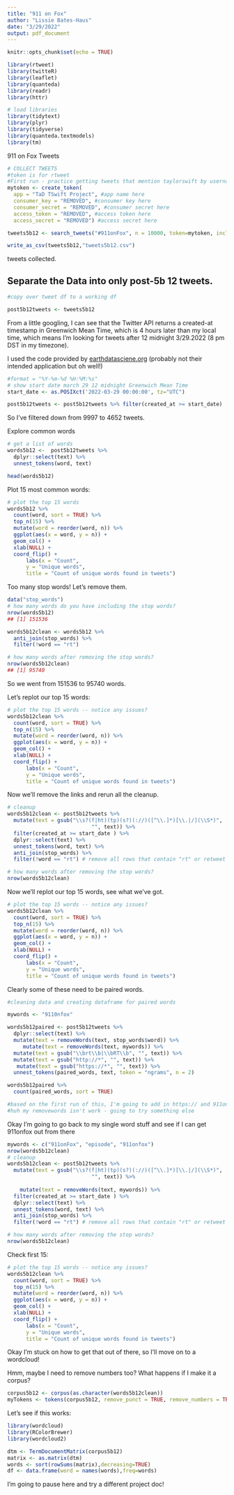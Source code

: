 ```yaml
---
title: "911 on Fox"
author: "Lissie Bates-Haus"
date: "3/29/2022"
output: pdf_document
---
```


```r
knitr::opts_chunk$set(echo = TRUE)
```

```r

library(rtweet)
library(twitteR)
library(leaflet)
library(quanteda)
library(readr)
library(httr)

# load libraries
library(tidytext)
library(plyr)
library(tidyverse)
library(quanteda.textmodels)
library(tm)

```

911 on Fox Tweets

```r

# COLLECT TWEETS
#token is for rtweet
#First run - practice getting tweets that mention taylorswift by username
mytoken <- create_token(
  app = "TaD TSwift Project", #app name here
  consumer_key = "REMOVED", #consumer key here
  consumer_secret = "REMOVED", #consumer secret here
  access_token = "REMOVED", #access token here
  access_secret = "REMOVED") #access secret here

tweets5b12 <- search_tweets("#911onFox", n = 10000, token=mytoken, include_rts = FALSE, lang = "en") 

write_as_csv(tweets5b12,"tweets5b12.csv")

```

tweets collected.

## Separate the Data into only post-5b 12 tweets.


```r

#copy over tweet df to a working df

post5b12tweets <- tweets5b12
```

From a little googling, I can see that the Twitter API returns a created-at timestamp in Greenwich Mean Time, which is 4 hours later than my local time, which means I'm looking for tweets after 12 midnight 3/29.2022 (8 pm DST in my timezone).

I used the code provided by [earthdatasciene.org](https://www.earthdatascience.org/courses/earth-analytics/get-data-using-apis/text-mine-colorado-flood-tweets-science-r/) (probably not their intended application but oh well!)

```r
#format = "%Y-%m-%d %H:%M:%s"
# show start date march 29 12 midnight Greenwich Mean Time
start_date <- as.POSIXct('2022-03-29 00:00:00', tz="UTC")

post5b12tweets <- post5b12tweets %>% filter(created_at >= start_date)

```

So I've filtered down from 9997 to 4652 tweets.

Explore common words

```r
# get a list of words
words5b12 <-  post5b12tweets %>%
  dplyr::select(text) %>%
  unnest_tokens(word, text)

head(words5b12)

```

Plot 15 most common words:

```r
# plot the top 15 words
words5b12 %>%
  count(word, sort = TRUE) %>%
  top_n(15) %>%
  mutate(word = reorder(word, n)) %>%
  ggplot(aes(x = word, y = n)) +
  geom_col() +
  xlab(NULL) +
  coord_flip() +
      labs(x = "Count",
      y = "Unique words",
      title = "Count of unique words found in tweets")
```
Too many stop words! Let's remove them.

```r

data("stop_words")
# how many words do you have including the stop words?
nrow(words5b12)
## [1] 151536

words5b12clean <- words5b12 %>%
  anti_join(stop_words) %>%
  filter(!word == "rt")

# how many words after removing the stop words?
nrow(words5b12clean)
## [1] 95740

```

So we went from 151536 to 95740 words.

Let's replot our top 15 words:

```r
# plot the top 15 words -- notice any issues?
words5b12clean %>%
  count(word, sort = TRUE) %>%
  top_n(15) %>%
  mutate(word = reorder(word, n)) %>%
  ggplot(aes(x = word, y = n)) +
  geom_col() +
  xlab(NULL) +
  coord_flip() +
      labs(x = "Count",
      y = "Unique words",
      title = "Count of unique words found in tweets")
```
Now we'll remove the links and rerun all the cleanup.

```r

# cleanup
words5b12clean <- post5b12tweets %>%
  mutate(text = gsub("\\s?(f|ht)(tp)(s?)(://)([^\\.]*)[\\.|/](\\S*)", 
                           "", text)) %>% 
  filter(created_at >= start_date ) %>% 
  dplyr::select(text) %>%
  unnest_tokens(word, text) %>% 
  anti_join(stop_words) %>%
  filter(!word == "rt") # remove all rows that contain "rt" or retweet

# how many words after removing the stop words?
nrow(words5b12clean)
```

Now we'll replot our top 15 words, see what we've got.

```r
# plot the top 15 words -- notice any issues?
words5b12clean %>%
  count(word, sort = TRUE) %>%
  top_n(15) %>%
  mutate(word = reorder(word, n)) %>%
  ggplot(aes(x = word, y = n)) +
  geom_col() +
  xlab(NULL) +
  coord_flip() +
      labs(x = "Count",
      y = "Unique words",
      title = "Count of unique words found in tweets")
```
Clearly some of these need to be paired words.

```r
#cleaning data and creating dataframe for paired words

mywords <- "9110nfox"

words5b12paired <- post5b12tweets %>%
  dplyr::select(text) %>%
  mutate(text = removeWords(text, stop_words$word)) %>%
     mutate(text = removeWords(text, mywords)) %>%
  mutate(text = gsub("\\brt\\b|\\bRT\\b", "", text)) %>%
  mutate(text = gsub("http://*", "", text)) %>%
   mutate(text = gsub("https://*", "", text)) %>%
  unnest_tokens(paired_words, text, token = "ngrams", n = 2)

words5b12paired %>%
  count(paired_words, sort = TRUE)

#based on the first run of this, I'm going to add in https:// and 911onfox to my removal list
#huh my removewords isn't work - going to try something else

```
Okay I'm going to go back to my single word stuff and see if I can get 911onfox out from there

```r

mywords <- c("911onFox", "episode", "911onfox")
nrow(words5b12clean)
# cleanup
words5b12clean <- post5b12tweets %>%
  mutate(text = gsub("\\s?(f|ht)(tp)(s?)(://)([^\\.]*)[\\.|/](\\S*)", 
                           "", text)) %>%
  
    mutate(text = removeWords(text, mywords)) %>%
  filter(created_at >= start_date ) %>% 
  dplyr::select(text) %>%
  unnest_tokens(word, text) %>% 
  anti_join(stop_words) %>%
  filter(!word == "rt") # remove all rows that contain "rt" or retweet

# how many words after removing the stop words?
nrow(words5b12clean)

```

Check first 15:

```r
# plot the top 15 words -- notice any issues?
words5b12clean %>%
  count(word, sort = TRUE) %>%
  top_n(15) %>%
  mutate(word = reorder(word, n)) %>%
  ggplot(aes(x = word, y = n)) +
  geom_col() +
  xlab(NULL) +
  coord_flip() +
      labs(x = "Count",
      y = "Unique words",
      title = "Count of unique words found in tweets")
```
Okay I'm stuck on how to get that out of there, so I'll move on to a wordcloud!

Hmm, maybe I need to remove numbers too? What happens if I make it a corpus?

```r

corpus5b12 <- corpus(as.character(words5b12clean))
myTokens <- tokens(corpus5b12, remove_punct = TRUE, remove_numbers = TRUE)

```

Let's see if this works:

```r

library(wordcloud)
library(RColorBrewer)
library(wordcloud2)

```

```r
dtm <- TermDocumentMatrix(corpus5b12) 
matrix <- as.matrix(dtm) 
words <- sort(rowSums(matrix),decreasing=TRUE) 
df <- data.frame(word = names(words),freq=words)
```
I'm going to pause here and try a different project doc!
